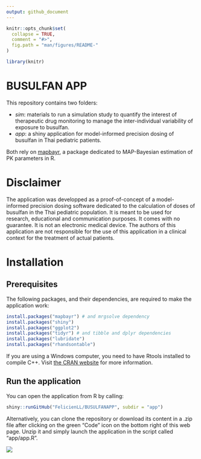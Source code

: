 ```yaml
---
output: github_document
---
```


<!-- README.md is generated from README.Rmd. Please edit that file -->

```r
knitr::opts_chunk$set(
  collapse = TRUE,
  comment = "#>",
  fig.path = "man/figures/README-"
)
```

```r
library(knitr)
```

# BUSULFAN APP

This repository contains two folders:  

* *sim*: materials to run a simulation study to quantify the interest of therapeutic drug monitoring to manage the inter-individual variability of exposure to busulfan.  
* *app*: a shiny application for model-informed precision dosing of busulfan in Thai pediatric patients.  

Both rely on [mapbayr](https://github.com/FelicienLL/mapbayr), a package dedicated to MAP-Bayesian estimation of PK parameters in R.

# Disclaimer

The application was developped as a proof-of-concept of a model-informed precision dosing software dedicated to the calculation of doses of busulfan in the Thai pediatric population. It is meant to be used for research, educational and communication purposes. It comes with no guarantee. It is not an electronic medical device. The authors of this application are not responsible for the use of this application in a clinical context for the treatment of actual patients.

# Installation

## Prerequisites

The following packages, and their dependencies, are required to make the application work: 

```r
install.packages("mapbayr") # and mrgsolve dependency
install.packages("shiny")
install.packages("ggplot2")
install.packages("tidyr") # and tibble and dplyr dependencies
install.packages("lubridate")
install.packages("rhandsontable")
```

If you are using a Windows computer, you need to have Rtools installed to compile C++. Visit [the CRAN website](https://cran.r-project.org/bin/windows/Rtools/) for more information.

## Run the application

You can open the application from R by calling: 

```r
shiny::runGitHub("FelicienLL/BUSULFANAPP", subdir = "app")
```

Alternatively, you can clone the repository or download its content in a .zip file after clicking on the green "Code" icon on the bottom right of this web page. Unzip it and simply launch the application in the script called "app/app.R".

![](capture.png)


